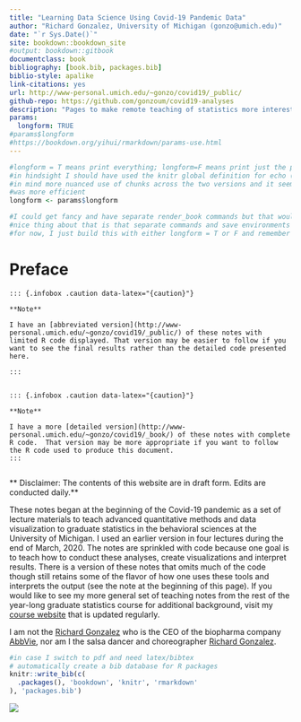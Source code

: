 ```yaml
--- 
title: "Learning Data Science Using Covid-19 Pandemic Data"
author: "Richard Gonzalez, University of Michigan (gonzo@umich.edu)"
date: "`r Sys.Date()`"
site: bookdown::bookdown_site
#output: bookdown::gitbook 
documentclass: book
bibliography: [book.bib, packages.bib]
biblio-style: apalike
link-citations: yes
url: http://www-personal.umich.edu/~gonzo/covid19/_public/
github-repo: https://github.com/gonzoum/covid19-analyses
description: "Pages to make remote teaching of statistics more interesting during the covid-19 pandemic."
params:
  longform: TRUE
#params$longform
#https://bookdown.org/yihui/rmarkdown/params-use.html
---
```


<!-- I decided to produce two versions of these documents. One for the R audience with all the R code and some statistical issues like checking assumptions and one for a broader audience without interest in the R details.  I use echo=longform to select which R chunks to print and asis echo=longform for conditional definition of text. Currently need to set longform=T in header of index file and choose the right output directory in _bookdown.  Need to figure out how to automatically do both. -->


```r
#longform = T means print everything; longform=F means print just the pieces for public consumption
#in hindsight I should have used the knitr global definition for echo (for r chunks) and "asis" (for text) but when I started I had 
#in mind more nuanced use of chunks across the two versions and it seemed separate chunk by chunk definition
#was more efficient
longform <- params$longform

#I could get fancy and have separate render_book commands but that would require writing a script and putting the longform boolean in the script
#nice thing about that is that separate commands and save environments can be specified
#for now, I just build this with either longform = T or F and remember to copy _book to public when longform = F
```


# Preface {-}



```asis
::: {.infobox .caution data-latex="{caution}"}

**Note**

I have an [abbreviated version](http://www-personal.umich.edu/~gonzo/covid19/_public/) of these notes with limited R code displayed. That version may be easier to follow if you want to see the final results rather than the detailed code presented here.

:::
  
```

```asis
::: {.infobox .caution data-latex="{caution}"}

**Note**

I have a more [detailed version](http://www-personal.umich.edu/~gonzo/covid19/_book/) of these notes with complete R code.  That version may be more appropriate if you want to follow the R code used to produce this document.
:::
  
```

** Disclaimer:  The contents of this website are in draft form.  Edits are conducted daily.** 

These notes began at the beginning of the Covid-19 pandemic as a set of lecture materials to teach advanced quantitative methods and data visualization to graduate statistics in the behavioral sciences at the University of Michigan. I used an earlier version in four lectures during the end of March, 2020. The notes are sprinkled with code because one goal is to teach how to conduct these analyses, create visualizations and interpret results.  There is a version of these notes that omits much of the code though still retains some of the flavor of how one uses these tools and interprets the output (see the note at the beginning of this page).   If you would like to see my more general set of teaching notes from the rest of the year-long graduate statistics course for additional background, visit my [course website](http://www-personal.umich.edu/~gonzo/coursenotes/) that is updated regularly.

<!-- ::: {.infobox .caution data-latex="{caution}"} -->

<!-- **Note** -->

<!-- Throughout these notes I adapted existing code and examples. Where I borrowed from other people I provide appropriate citation.  I wrote these notes relatively quickly and have not double checked all the code nor have edited the text carefully. I also worked on this in small pieces so there may be inconsistencies or redundancies across pieces, which will eventually be fixed and written in more elegant flowing code. -->

<!-- ::: -->


I am not the [Richard Gonzalez](https://www.fiercepharma.com/pharma/abbvie-ceo-gonzalez-nabbed-21-6b-pay-package-year-marked-by-megamerger-humira-decline) who is the CEO of the biopharma company [AbbVie](https://www.abbvie.com/our-company.html?utm_campaign=cc_herenow_2020_rep&utm_medium=psearch&utm_source=google&utm_content=brand%20core&utm_term=abbvie), nor am I the salsa dancer and choreographer [Richard Gonzalez](https://gibneydance.org/event/mixed-flava-contemporary-caribbean-dance/2018-12-02/). 



```r
#in case I switch to pdf and need latex/bibtex
# automatically create a bib database for R packages
knitr::write_bib(c(
  .packages(), 'bookdown', 'knitr', 'rmarkdown'
), 'packages.bib')
```

<!-- UM counter script -->

<img src="http://counter.www.umich.edu/counter?link=http://www.umich.edu/~gonzo/covid-19/+book/index.html">


<!--  To stop the server, run servr::daemon_stop(1) or restart your R session -->
<!--  Serving the directory /Users/gonzo/Dropbox/transfer/mac transfer/bookdown-demo-master at http://127.0.0.1:4321-->

<!-- Various R notes -->
<!-- You can label chapter and section titles using `{#label}` after them, e.g., we can reference Chapter \@ref(intro). If you do not manually label them, there will be automatic labels anyway, e.g., Chapter \@ref(methods). -->

<!-- Figures and tables with captions will be placed in `figure` and `table` environments, respectively. -->

<!-- ```{r nice-fig, fig.cap='Here is a nice figure!', out.width='80%', fig.asp=.75, fig.align='center'} -->
<!-- par(mar = c(4, 4, .1, .1)) -->
<!-- plot(pressure, type = 'b', pch = 19) -->
<!-- ``` -->

<!-- Reference a figure by its code chunk label with the `fig:` prefix, e.g., see Figure \@ref(fig:nice-fig). Similarly, you can reference tables generated from `knitr::kable()`, e.g., see Table \@ref(tab:nice-tab). -->

<!-- ```{r nice-tab, tidy=FALSE} -->
<!-- knitr::kable( -->
<!--   head(iris, 20), caption = 'Here is a nice table!', -->
<!--   booktabs = TRUE -->
<!-- ) -->
<!-- ``` -->


<!-- You can write citations, too. For example, we are using the **bookdown** package [@R-bookdown] in this sample book, which was built on top of R Markdown and **knitr** [@xie2015]. -->

